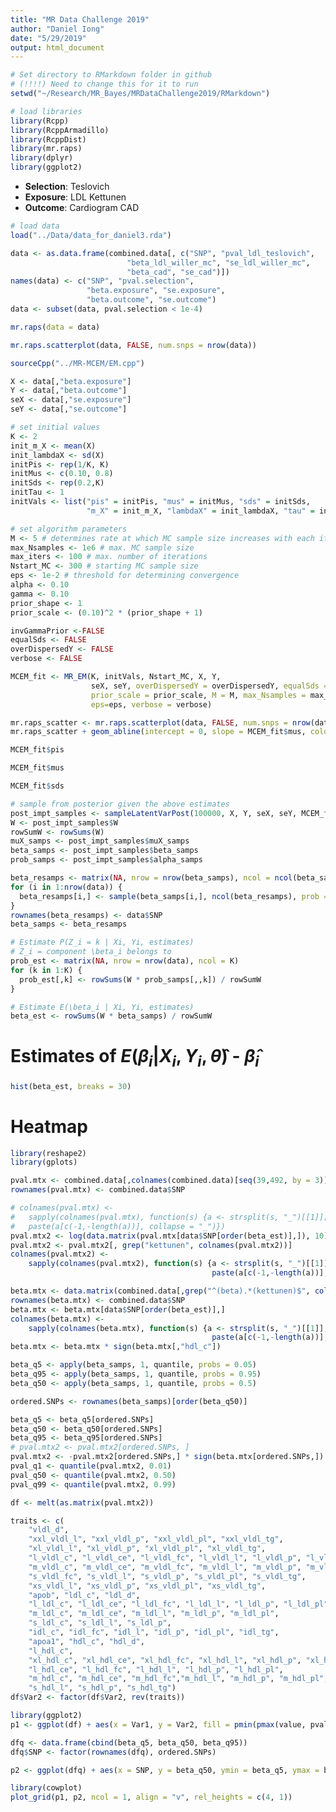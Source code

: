 ```yaml
---
title: "MR Data Challenge 2019"
author: "Daniel Iong"
date: "5/29/2019"
output: html_document
---
```


```r
# Set directory to RMarkdown folder in github
# (!!!!) Need to change this for it to run 
setwd("~/Research/MR_Bayes/MRDataChallenge2019/RMarkdown")
```

```r
# load libraries
library(Rcpp)
library(RcppArmadillo)
library(RcppDist)
library(mr.raps)
library(dplyr)
library(ggplot2)
```

* **Selection**: Teslovich
* **Exposure**: LDL Kettunen
* **Outcome**: Cardiogram CAD 

```r
# load data 
load("../Data/data_for_daniel3.rda")

data <- as.data.frame(combined.data[, c("SNP", "pval_ldl_teslovich",
                          "beta_ldl_willer_mc", "se_ldl_willer_mc",
                          "beta_cad", "se_cad")])
names(data) <- c("SNP", "pval.selection",
                 "beta.exposure", "se.exposure",
                 "beta.outcome", "se.outcome")
data <- subset(data, pval.selection < 1e-4)
```

```r
mr.raps(data = data)
```

```r
mr.raps.scatterplot(data, FALSE, num.snps = nrow(data))
```

```r
sourceCpp("../MR-MCEM/EM.cpp")

X <- data[,"beta.exposure"]
Y <- data[,"beta.outcome"]
seX <- data[,"se.exposure"]
seY <- data[,"se.outcome"]
```


```r
# set initial values
K <- 2
init_m_X <- mean(X)
init_lambdaX <- sd(X)
initPis <- rep(1/K, K)
initMus <- c(0.10, 0.8)
initSds <- rep(0.2,K)
initTau <- 1
initVals <- list("pis" = initPis, "mus" = initMus, "sds" = initSds,
                 "m_X" = init_m_X, "lambdaX" = init_lambdaX, "tau" = initTau)

# set algorithm parameters
M <- 5 # determines rate at which MC sample size increases with each iteration
max_Nsamples <- 1e6 # max. MC sample size
max_iters <- 100 # max. number of iterations
Nstart_MC <- 300 # starting MC sample size
eps <- 1e-2 # threshold for determining convergence
alpha <- 0.10
gamma <- 0.10
prior_shape <- 1
prior_scale <- (0.10)^2 * (prior_shape + 1)

invGammaPrior <-FALSE
equalSds <- FALSE
overDispersedY <- FALSE
verbose <- FALSE

MCEM_fit <- MR_EM(K, initVals, Nstart_MC, X, Y,
                  seX, seY, overDispersedY = overDispersedY, equalSds = equalSds, invGammaPrior = invGammaPrior, prior_shape = prior_shape,
                  prior_scale = prior_scale, M = M, max_Nsamples = max_Nsamples, max_iters = max_iters,
                  eps=eps, verbose = verbose)
```

```r
mr.raps_scatter <- mr.raps.scatterplot(data, FALSE, num.snps = nrow(data))
mr.raps_scatter + geom_abline(intercept = 0, slope = MCEM_fit$mus, color = "blue")
```

```r
MCEM_fit$pis
```

```r
MCEM_fit$mus
```

```r
MCEM_fit$sds
```

```r
# sample from posterior given the above estimates 
post_impt_samples <- sampleLatentVarPost(100000, X, Y, seX, seY, MCEM_fit)
W <- post_impt_samples$W
rowSumW <- rowSums(W)
muX_samps <- post_impt_samples$muX_samps
beta_samps <- post_impt_samples$beta_samps
prob_samps <- post_impt_samples$alpha_samps
```

```r
beta_resamps <- matrix(NA, nrow = nrow(beta_samps), ncol = ncol(beta_samps))
for (i in 1:nrow(data)) {
  beta_resamps[i,] <- sample(beta_samps[i,], ncol(beta_resamps), prob = (W[i,]/rowSumW[i]), replace=TRUE)
}
rownames(beta_resamps) <- data$SNP
beta_samps <- beta_resamps
```

```r
# Estimate P(Z_i = k | Xi, Yi, estimates)
# Z_i = component \beta_i belongs to
prob_est <- matrix(NA, nrow = nrow(data), ncol = K)
for (k in 1:K) {
  prob_est[,k] <- rowSums(W * prob_samps[,,k]) / rowSumW
}

# Estimate E(\beta_i | Xi, Yi, estimates)
beta_est <- rowSums(W * beta_samps) / rowSumW
```


# Estimates of $E(\beta_i | X_i, Y_i, \hat{\theta})$ - $\hat{\beta}_i$

```r
hist(beta_est, breaks = 30)
```

# Heatmap 

```r
library(reshape2)
library(gplots)

pval.mtx <- combined.data[,colnames(combined.data)[seq(39,492, by = 3)]]
rownames(pval.mtx) <- combined.data$SNP

# colnames(pval.mtx) <-
#   sapply(colnames(pval.mtx), function(s) {a <- strsplit(s, "_")[[1]];
#   paste(a[c(-1,-length(a))], collapse = "_")})
pval.mtx2 <- log(data.matrix(pval.mtx[data$SNP[order(beta_est)],]), 10)
pval.mtx2 <- pval.mtx2[, grep("kettunen", colnames(pval.mtx2))]
colnames(pval.mtx2) <-
    sapply(colnames(pval.mtx2), function(s) {a <- strsplit(s, "_")[[1]];
                                             paste(a[c(-1,-length(a))], collapse = "_")})

beta.mtx <- data.matrix(combined.data[,grep("^(beta).*(kettunen)$", colnames(combined.data))])
rownames(beta.mtx) <- combined.data$SNP
beta.mtx <- beta.mtx[data$SNP[order(beta_est)],]
colnames(beta.mtx) <-
    sapply(colnames(beta.mtx), function(s) {a <- strsplit(s, "_")[[1]];
                                             paste(a[c(-1,-length(a))], collapse = "_")})
beta.mtx <- beta.mtx * sign(beta.mtx[,"hdl_c"])

beta_q5 <- apply(beta_samps, 1, quantile, probs = 0.05)
beta_q95 <- apply(beta_samps, 1, quantile, probs = 0.95)
beta_q50 <- apply(beta_samps, 1, quantile, probs = 0.5)

ordered.SNPs <- rownames(beta_samps)[order(beta_q50)]

beta_q5 <- beta_q5[ordered.SNPs]
beta_q50 <- beta_q50[ordered.SNPs]
beta_q95 <- beta_q95[ordered.SNPs]
# pval.mtx2 <- pval.mtx2[ordered.SNPs, ]
pval.mtx2 <- -pval.mtx2[ordered.SNPs,] * sign(beta.mtx[ordered.SNPs,])
pval_q1 <- quantile(pval.mtx2, 0.01)
pval_q50 <- quantile(pval.mtx2, 0.50)
pval_q99 <- quantile(pval.mtx2, 0.99)

df <- melt(as.matrix(pval.mtx2))

traits <- c(
    "vldl_d",
    "xxl_vldl_l", "xxl_vldl_p", "xxl_vldl_pl", "xxl_vldl_tg",
    "xl_vldl_l", "xl_vldl_p", "xl_vldl_pl", "xl_vldl_tg",
    "l_vldl_c", "l_vldl_ce", "l_vldl_fc", "l_vldl_l", "l_vldl_p", "l_vldl_pl", "l_vldl_tg",
    "m_vldl_c", "m_vldl_ce", "m_vldl_fc", "m_vldl_l", "m_vldl_p", "m_vldl_pl", "m_vldl_tg",
    "s_vldl_fc", "s_vldl_l", "s_vldl_p", "s_vldl_pl", "s_vldl_tg",
    "xs_vldl_l", "xs_vldl_p", "xs_vldl_pl", "xs_vldl_tg",
    "apob", "ldl_c", "ldl_d",
    "l_ldl_c", "l_ldl_ce", "l_ldl_fc", "l_ldl_l", "l_ldl_p", "l_ldl_pl",
    "m_ldl_c", "m_ldl_ce", "m_ldl_l", "m_ldl_p", "m_ldl_pl",
    "s_ldl_c", "s_ldl_l", "s_ldl_p",
    "idl_c", "idl_fc", "idl_l", "idl_p", "idl_pl", "idl_tg",
    "apoa1", "hdl_c", "hdl_d",
    "l_hdl_c",
    "xl_hdl_c", "xl_hdl_ce", "xl_hdl_fc", "xl_hdl_l", "xl_hdl_p", "xl_hdl_pl", "xl_hdl_tg",
    "l_hdl_ce", "l_hdl_fc", "l_hdl_l", "l_hdl_p", "l_hdl_pl",
    "m_hdl_c", "m_hdl_ce", "m_hdl_fc","m_hdl_l", "m_hdl_p", "m_hdl_pl",
    "s_hdl_l", "s_hdl_p", "s_hdl_tg")
df$Var2 <- factor(df$Var2, rev(traits))

library(ggplot2)
p1 <- ggplot(df) + aes(x = Var1, y = Var2, fill = pmin(pmax(value, pval_q1), pval_q99)) + geom_tile() + scale_fill_gradient2(low="red", high="blue", midpoint = pval_q50) + theme_minimal() + theme(axis.text.x = element_text(angle = 90), legend.title = element_blank(), legend.position = "top") + xlab("") + ylab("")

dfq <- data.frame(cbind(beta_q5, beta_q50, beta_q95))
dfq$SNP <- factor(rownames(dfq), ordered.SNPs)

p2 <- ggplot(dfq) + aes(x = SNP, y = beta_q50, ymin = beta_q5, ymax = beta_q95) + geom_point() + geom_errorbar() + xlab("") + ylab("") + theme_minimal() + theme(axis.text.x = element_blank())

library(cowplot)
plot_grid(p1, p2, ncol = 1, align = "v", rel_heights = c(4, 1))
```











